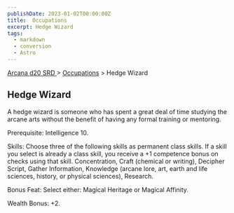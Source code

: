 ```yaml
---
publishDate: 2023-01-02T00:00:00Z
title:  Occupations
excerpt: Hedge Wizard
tags:
  - markdown
  - conversion
  - Astro
---
```


[ Arcana d20 SRD ](/#arcanaD20) > [ Occupations](arcana-d20-srd-occupations-index) > Hedge Wizard

##  Hedge Wizard

A hedge wizard is someone who has spent a great deal of time studying the
arcane arts without the benefit of having any formal training or mentoring.

Prerequisite: Intelligence 10.

Skills: Choose three of the following skills as permanent class skills. If a
skill you select is already a class skill, you receive a +1 competence bonus
on checks using that skill. Concentration, Craft (chemical or writing),
Decipher Script, Gather Information, Knowledge (arcane lore, art, earth and
life sciences, history, or physical sciences), Research.

Bonus Feat: Select either: Magical Heritage or Magical Affinity.

Wealth Bonus: +2.

